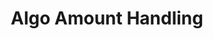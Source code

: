 ---
title: Algo Amount Handling
prev: 
    link: /build/algokit/utils/ts/client/
next:
    link: /build/algokit/utils/ts/app-client/
sidebar:
  order: 4
---